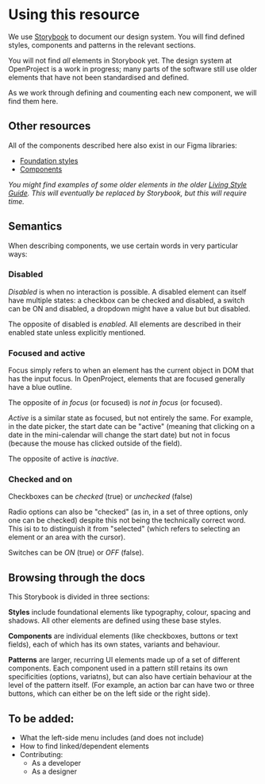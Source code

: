 
<Meta title="Using this resource" />

# Using this resource

We use [Storybook](https://storybook.js.org/) to document our design system. You will find defined styles, components and patterns in the relevant sections.

You will not find _all_ elements in Storybook yet. The design system at OpenProject is a work in progress; many parts of the software still use older elements that have not been standardised and defined.

As we work through defining and coumenting each new component, we will find them here.

## Other resources

All of the components described here also exist in our Figma libraries: 

- [Foundation styles](https://www.figma.com/file/vOw6PEVIyzaQOIgf02VZFW/Foundations-Library?node-id=228%3A2)
- [Components](https://www.figma.com/file/XhCsrvs6rePifqbBpKYRWD/Components-Library?node-id=386%3A3606)

_You might find examples of some older elements in the older [Living Style Guide](http://spike.openproject-stage.com:4200/assets/styleguide.html#forms). This will eventually be replaced by Storybook, but this will require time._


## Semantics

When describing components, we use certain words in very particular ways:

### Disabled

_Disabled_ is when no interaction is possible. A disabled element can itself have multiple states: a checkbox can be checked and disabled, a switch can be ON and disabled, a dropdown might have a value but but disabled.

The opposite of disabled is _enabled_. All elements are described in their enabled state unless explicitly mentioned.

### Focused and active

Focus simply refers to when an element has the current object in DOM that has the input focus. In OpenProject, elements that are focused generally have a blue outline. 

The opposite of _in focus_ (or focused) is _not in focus_ (or focused).

_Active_ is a similar state as focused, but not entirely the same. For example, in the date picker, the start date can be "active" (meaning that clicking on a date in the mini-calendar will change the start date) but not in focus (because the mouse has clicked outside of the field).

The opposite of active is _inactive_.

### Checked and on

Checkboxes can be _checked_ (true) or _unchecked_ (false)

Radio options can also be "checked" (as in, in a set of three options, only one can be checked) despite this not being the technically correct word. This isi to to distinguish it from "selected" (which refers to selecting an element or an area with the cursor).

Switches can be _ON_ (true) or _OFF_ (false).

## Browsing through the docs

This Storybook is divided in three sections:

**Styles** include foundational elements like typography, colour, spacing and shadows. All other elements are defined using these base styles.

**Components** are individual elements (like checkboxes, buttons or text fields), each of which has its own states, variants and behaviour.

**Patterns** are larger, recurring UI elements made up of a set of different components. Each component used in a pattern still retains its own specificities (options, variatns), but can also have certiain behaviour at the level of the pattern itself. (For example, an action bar can have two or three buttons, which can either be on the left side or the right side).

## To be added:

- What the left-side menu includes (and does not include)
- How to find linked/dependent elements
- Contributing:
  - As a developer
  - As a designer
